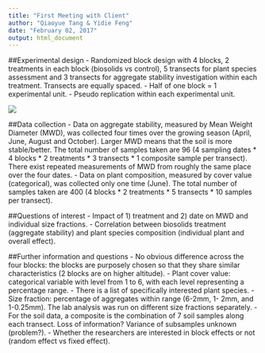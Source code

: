 ```yaml
---
title: "First Meeting with Client"
author: "Qiaoyue Tang & Yidie Feng"
date: "February 02, 2017"
output: html_document
---
```


##Experimental design 
- Randomized block design with 4 blocks, 2 treatments in each block (biosolids vs control), 5 transects for plant species assessment and 3 transects for aggregate stability investigation within each treatment. Transects are equally spaced.
- Half of one block = 1 experimental unit.
- Pseudo replication within each experimental unit.

![](exp_design.png)


##Data collection
- Data on aggregate stability, measured by Mean Weight Diameter (MWD), was collected four times over the growing season (April, June, August and October). Larger MWD means that the soil is more stable/better. The total number of samples taken are 96 (4 sampling dates * 4 blocks * 2 treatments * 3 transects * 1 composite sample per transect). There exist repeated measurements of MWD from roughly the same place over the four dates.
- Data on plant composition, measured by cover value (categorical), was collected only one time (June). The total number of samples taken are  400 (4 blocks * 2 treatments * 5 transects * 10 samples per transect).

##Questions of interest
- Impact of 1) treatment and 2) date on MWD and individual size fractions.
- Correlation between biosolids treatment (aggregate stability) and plant species composition (individual plant and overall effect).



##Further information and questions
- No obvious difference across the four blocks: the blocks are purposely chosen so that they share similar characteristics (2 blocks are on higher altitude).
- Plant cover value: categorical variable with level from 1 to 6, with each level representing a percentage range.
- There is a list of specifically interested plant species.
- Size fraction: percentage of aggregates within range (6-2mm, 1- 2mm, and 1-0.25mm). The lab analysis was run on different size fractions separately.
- For the soil data, a composite is the combination of 7 soil samples along each transect. Loss of information? Variance of subsamples unknown (problem?).
- Whether the researchers are interested in block effects or not (random effect vs fixed effect).